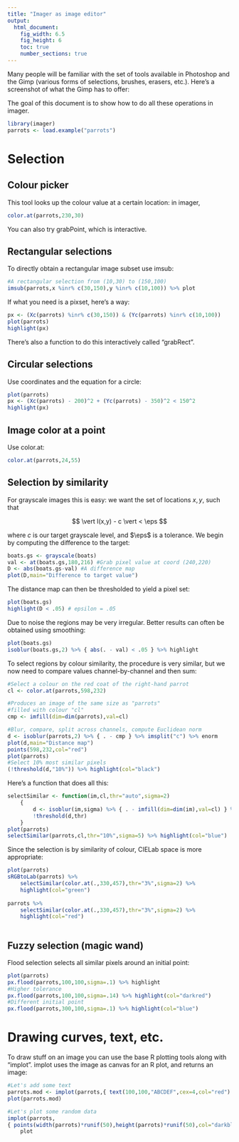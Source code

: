 ```yaml
---
title: "Imager as image editor"
output:
  html_document:
    fig_width: 6.5
    fig_height: 6
    toc: true
    number_sections: true
---
```


Many people will be familiar with the set of tools available in Photoshop and the Gimp (various forms of selections, brushes, erasers, etc.). Here's a screenshot of what the Gimp has to offer:

The goal of this document is to show how to do all these operations in imager. 

```r
library(imager)
parrots <- load.example("parrots")

```

# Selection

## Colour picker 

This tool looks up the colour value at a certain location: in imager,

```r
color.at(parrots,230,30)
```

You can also try grabPoint, which is interactive. 

## Rectangular selections

To directly obtain a rectangular image subset use imsub:

```r
#A rectangular selection from (10,30) to (150,100)
imsub(parrots,x %inr% c(30,150),y %inr% c(10,100)) %>% plot
```

If what you need is a pixset, here's a way:

```r
px <- (Xc(parrots) %inr% c(30,150)) & (Yc(parrots) %inr% c(10,100))
plot(parrots)
highlight(px)
```

There's also a function to do this interactively called "grabRect". 

## Circular selections

Use coordinates and the equation for a circle:

```r
plot(parrots)
px <- (Xc(parrots) - 200)^2 + (Yc(parrots) - 350)^2 < 150^2
highlight(px)
```

## Image color at a point

Use color.at:

```r
color.at(parrots,24,55)
```


## Selection by similarity

For grayscale images this is easy: we want the set of locations $x,y$, such that

$$ \vert I(x,y) - c \vert < \eps $$

where $c$ is our target grayscale level, and $\eps$ is a tolerance. 
We begin by computing the difference to the target:

```r
boats.gs <- grayscale(boats)
val <- at(boats.gs,180,216) #Grab pixel value at coord (240,220)
D <- abs(boats.gs-val) #A difference map
plot(D,main="Difference to target value")
```

The distance map can then be thresholded to yield a pixel set:

```r
plot(boats.gs)
highlight(D < .05) # epsilon = .05
```

Due to noise the regions may be very irregular. Better results can often be obtained using smoothing: 

```r
plot(boats.gs)
isoblur(boats.gs,2) %>% { abs(. - val) < .05 } %>% highlight
```

To select regions by colour similarity, the procedure is very similar, but we now need to compare values channel-by-channel and then sum:

```r

#Select a colour on the red coat of the right-hand parrot
cl <- color.at(parrots,598,232)

#Produces an image of the same size as "parrots"
#filled with colour "cl"
cmp <- imfill(dim=dim(parrots),val=cl)

#Blur, compare, split across channels, compute Euclidean norm
d <- isoblur(parrots,2) %>% { . - cmp } %>% imsplit("c") %>% enorm
plot(d,main="Distance map")
points(598,232,col="red")
plot(parrots)
#Select 10% most similar pixels
(!threshold(d,"10%")) %>% highlight(col="black")
```

Here's a function that does all this:

```r
selectSimilar <- function(im,cl,thr="auto",sigma=2)
    {
        d <- isoblur(im,sigma) %>% { . - imfill(dim=dim(im),val=cl) } %>% imsplit("c") %>% enorm
        !threshold(d,thr)
    }
plot(parrots)
selectSimilar(parrots,cl,thr="10%",sigma=5) %>% highlight(col="blue")
```

Since the selection is by similarity of colour, CIELab space is more appropriate:

```r
plot(parrots)
sRGBtoLab(parrots) %>%
    selectSimilar(color.at(.,330,457),thr="3%",sigma=2) %>%
    highlight(col="green")
    
parrots %>%
    selectSimilar(color.at(.,330,457),thr="3%",sigma=2) %>%
    highlight(col="red")
 
```


## Fuzzy selection (magic wand)

Flood selection selects all similar pixels around an initial point:

```r
plot(parrots)
px.flood(parrots,100,100,sigma=.1) %>% highlight
#Higher tolerance
px.flood(parrots,100,100,sigma=.14) %>% highlight(col="darkred")
#Different initial point
px.flood(parrots,300,100,sigma=.1) %>% highlight(col="blue")

```

# Drawing curves, text, etc. 

To draw stuff on an image you can use the base R plotting tools along with "implot". implot uses the image as canvas for an R plot, and returns an image:

```r
#Let's add some text
parrots.mod <- implot(parrots,{ text(100,100,"ABCDEF",cex=4,col="red") })
plot(parrots.mod)

#Let's plot some random data
implot(parrots,
{ points(width(parrots)*runif(50),height(parrots)*runif(50),col="darkblue",pch=24) }) %>%
    plot
```
